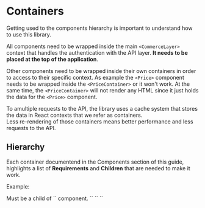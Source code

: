 
<Meta title="Getting Started/Containers"></Meta>

# Containers

Getting used to the components hierarchy is important to understand how to use this library.

All components need to be wrapped inside the main `<CommerceLayer>` context that handles the authentication with the API layer.
**It needs to be placed at the top of the application**.

Other components need to be wrapped inside their own containers in order to access to their specific context.
As example the `<Price>` component needs to be wrapped inside the `<PriceContainer>` or it won't work.
At the same time, the `<PriceContainer>` will not render any HTML since it just holds the data for the `<Price>` component.

<span type="info">
To amultiple requests to the API, the library uses a cache system that stores the data in React contexts that we refer as containers.<br />
Less re-rendering of those containers means better performance and less requests to the API.
</span>


## Hierarchy
Each container documentend in the Components section of this guide, highlights a list of **Requirements** and **Children** that are needed to make it work.

Example:

<span title="Requirements" type="warning">
Must be a child of `<CommerceLayer>` component.
</span>


<span title="Children" type="info">
`<OrderNumber>`
`<TotalAmount>`
`<PlaceOrderButton>`
</span>
